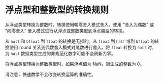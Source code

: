 # 浮点型和整数型的转换规则

<ToBePolishedAfterTranslation />

<OriginalPDF title="7.6 Conversion Rules for Floating-Point and Integer Types" />

从浮点类型转换为整数时，转换使用朝零舍入模式舍入。使用 "舍入为偶数" 或 "向零舍入" 舍入模式进行从浮点或整数类型到浮点类型的转换。

从 `half` 和 `bfloat` 到 `float` 的转换是无损的。从 `float` 到 `half` 或到 `bfloat` 的转换使用 round 关系到偶数舍入模式对尾数进行舍入。将 `float` 转换为 `half` 时，为 `half` 数据类型生成的非规范化数字可能不会刷新为零。

将浮点类型转换为整数类型时，如果浮点值为 NaN，则生成的整数为 0。

请注意，快速数学不会改变转换运算的准确性。
